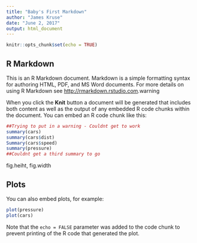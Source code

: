 ---
title: "Baby's First Markdown"
author: "James Kruse"
date: "June 2, 2017"
output: html_document 
---

```{r setup, include=FALSE}
knitr::opts_chunk$set(echo = TRUE)
```

## R Markdown

This is an R Markdown document. Markdown is a simple formatting syntax for authoring HTML, PDF, and MS Word documents. For more details on using R Markdown see <http://rmarkdown.rstudio.com>.warning


When you click the **Knit** button a document will be generated that includes both content as well as the output of any embedded R code chunks within the document. You can embed an R code chunk like this:

```{r cars,warning=TRUE}
##Trying to put in a warning - Couldnt get to work
summary(cars)
summary(cars$dist) 
Summary(cars$speed)
summary(pressure)
##Couldnt get a third summary to go
```

fig.heiht, fig.width


## Plots
You can also embed plots, for example:

```{r pressure,warning=TRUE}
plot(pressure)
plot(cars)
```

Note that the `echo = FALSE` parameter was added to the code chunk to prevent printing of the R code that generated the plot.
